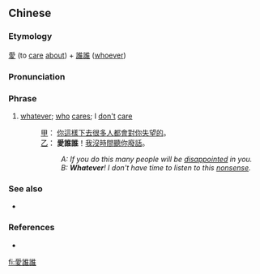 {{also|爱谁谁}}
==Chinese==
{{zh-forms|s=爱谁谁|type=12}}

===Etymology===
[[愛]] (to [[care]] [[about]]) + [[誰誰]] ([[whoever]])

===Pronunciation===
{{zh-pron
|m=ài shéishéi
|cat=ph
}}

===Phrase===
{{zh-phrase}}

# {{lb|zh|colloquial}} [[whatever]]; [[who]] [[care]]s; I [[don't]] [[care]]
#: [[甲]]： [[你]][[這樣]][[下去]][[很]][[多]][[人]][[都]][[會]][[對]][[你]][[失望]][[的]]。
#: [[乙]]： '''愛誰誰'''！[[我]][[沒]][[時間]][[聽]][[你]][[廢話]]。
#:: ''A: If you do this many people will be [[disappointed]] in you.''
#:: ''B: '''Whatever'''! I don't have time to listen to this [[nonsense]].''

===See also===
* {{zh-l|愛怎麼怎麼著/爱怎么怎么着}}

===References===
* {{cite-web
|url=http://zhidao.baidu.com/question/14027100.html
|title=愛誰誰
|work=zhidao.baidu.com
|language=Mandarin
|accessdate=2009-06-17}}

[[fi:愛誰誰]]